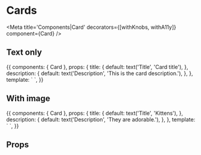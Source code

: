 

# Cards

<Meta
  title='Components|Card'
  decorators={[withKnobs, withA11y]}
  component={Card}
/>

## Text only

<Preview>
  <Story name='Text only'>{{
    components: { Card },
    props: {
      title: {
        default: text('Title', 'Card title'),
      },
      description: {
        default: text('Description', 'This is the card description.'),
      },
    },
    template: `
    <Card>
        <template #title>{{ title }}</template>
        <template #description>{{ description }}</template>
    </Card>
    `,
  }}</Story>
</Preview>

## With image

<Preview>
  <Story name='With image'>{{
    components: { Card },
    props: {
      title: {
        default: text('Title', 'Kittens'),
      },
      description: {
        default: text('Description', 'They are adorable.'),
      },
    },
    template: `
    <Card>
        <template #image>
          <img src="https://placekitten.com/1500/350" alt="kitty">
        </template>
        <template #title>{{ title }}</template>
        <template #description>{{ description }}</template>
    </Card>
    `,
  }}</Story>
</Preview>

## Props

<Props of={Card} />
